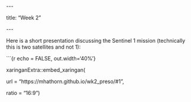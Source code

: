 \-\--

title: "Week 2"

\-\--

Here is a short presentation discussing the Sentinel 1 mission (technically this is two satellites and not 1):

\`\`\`{r echo = FALSE, out.width='40%'}

xaringanExtra::embed_xaringan(

url = "https://mhathorn.github.io/wk2_preso/#1",

ratio = "16:9")
